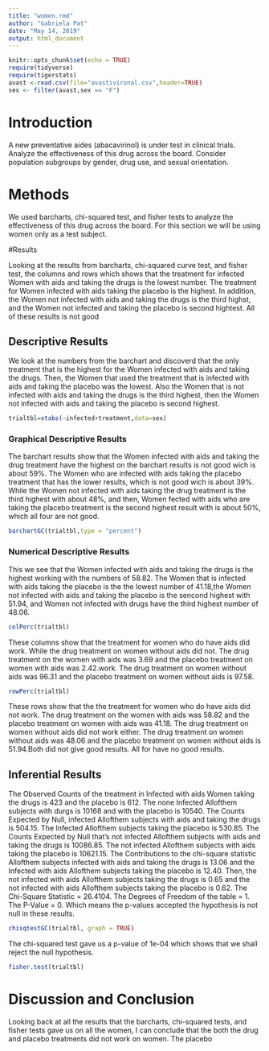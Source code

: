 ---
title: "women.rmd"
author: "Gabriela Pat"
date: "May 14, 2019"
output: html_document
---

```{r setup, include=FALSE}
knitr::opts_chunk$set(echo = TRUE)
require(tidyverse)
require(tigerstats)
avast <-read.csv(file="avastivironal.csv",header=TRUE)
sex <- filter(avast,sex == "F")
```

# Introduction

A new  preventative aides (abacavirinol) is under test in clinical trials. Analyze the effectiveness of this drug across the board. Consider population subgroups by gender, drug use, and sexual orientation.

<!--In this section you explain what you are trying to show.  Where did the data come from?  What is the research or other question you are trying to answer?.  If you skimp in this section expect to be marked down in your grade. Paint a picture of the project a couple of paragraphs is expected!-->



# Methods
We used barcharts, chi-squared test, and fisher tests to analyze the effectiveness of this drug across the board. For this section we will be using women only as a test subject.


<!--Decide on your methods:  use "variable analysis" or other appropriate descriptors.  Make sure to choose at least one graphical method and at least one numerical method. Discuss what data manipulations may be needed for example subsetting or other binning procedures and what sort of graphical displays and inferential tools will be used!-->

#Results

Looking at the results from barcharts, chi-squared curve test, and fisher test, the columns and rows which shows that the treatment for infected Women with aids and taking the drugs is the lowest number. The treatment for Women infected with aids taking the placebo is the highest. In addition, the Women not infected with aids and taking the drugs is the third highst, and the Women not infected and taking the placebo is second hightest. All of these results is not good


<!--Divide this section into two sub-sections:  One for your descriptive  results and one for your inferential results.!-->

## Descriptive Results

We look at the numbers from the barchart and discoverd that the only treatment that is the highest for the Women infected with aids and taking the drugs. Then, the Women that used the treatment that is infected with aids and taking the placebo was the lowest. Also the Women that is not infected with aids and taking the drugs is the third highest, then the Women not infected with aids and taking the placebo is second highest.

```{r}
trialtbl=xtabs(~infected+treatment,data=sex)
```
### Graphical Descriptive Results

The barchart results show that the Women infected with aids and taking the drug treatment have the highest on the barchart results is not good wich is about 59%. The Women who are infected with aids taking the placebo treatment that has the lower results, which is not good wich is about 39%. While the Women not infected with aids taking the drug treatment is the third highest with about 48%, and then, Women fected with aids who are taking the placebo treatment is the second highest result with is about 50%, which all four are not good.



<!--Graphical results here.  Make sure to show your code.  Provide appropriate labels for axes, giving units if possible, and provide a good title for the graph, too.  Use the graphical results to describe the patterns if any that exist in the data as focused toward the research question. Bottom line is to explain the features of the graph that are relevant to conforming or departing to what is expected by your null hypothesis !-->

```{r}
barchartGC(trialtbl,type = "percent")
```
### Numerical Descriptive Results

This we see that the Women infected with aids and taking the drugs is the highest working with the numbers of 58.82. The Women that is infected with aids taking the placebo is the the lowest number of  41.18,the Women not infected with aids and taking the placebo is the sencond highest with 51.94, and Women not infected with drugs have the third highest number of 48.06.

<!--Numerical results go here. Use the numerical results to describe the patterns if any that exist in the data as focused toward the research question!-->



```{r}
colPerc(trialtbl)
```
These columns show that the treatment for women who do have aids did work.  While the drug treatment on women without aids did not. The drug treatment on the women with aids was 3.69 and the placebo treatment on women with aids was 2.42.work. The drug treatment on women without aids was 96.31 and the placebo treatment on women without aids is 97.58.

 
 

```{r}
rowPerc(trialtbl)
```

These rows show that the the treatment for women who do have aids did not work. The drug treatment on the women with aids was 58.82 and the placebo treatment on women with aids was  41.18. The drug treatment on women without aids did not work either. The drug treatment on women without aids was  48.06 and the placebo treatment on women without aids is 51.94.Both did not give good results. All for have no good results.


## Inferential Results


The Observed Counts of the treatment in Infected with aids Women taking the drugs is 423 and the placebo is 612. The none Infected Allofthem subjects with durgs is 10168 and with the placebo is 10540. The Counts Expected by Null, infected Allofthem subjects with aids and taking the drugs is 504.15. The Infected Allofthem subjects taking the placebo is 530.85. The Counts Expected by Null that's not infected Allofthem subjects with aids and taking the drugs is 10086.85. The not infected Allofthem subjects with aids taking the placebo is 10621.15.  The Contributions to the chi-square statistic Allofthem subjects infected with aids and taking the drugs is 13.06 and the Infected with aids Allofthem subjects taking the placebo is 12.40. Then, the not infected with aids Allofthem subjects taking the drugs is 0.65 and the not infected with aids Allofthem subjects taking the placebo is 0.62. The Chi-Square Statistic = 26.4104. The Degrees of Freedom of the table = 1. The P-Value = 0. Which means the p-values accepted the hypothesis is not null in these results.
<!--State hypothesis clearly.  Make sure your discussion of the inferential test covers all the aspects that the test output produces, such as test statistic, p-value etc.  Make a decision about the null hypothesis, explain the assumptions on which the selected test/procedure was based, and why the chosen procedure satisfys the assumptions and is appropriate to answer the research question!-->

```{r}
chisqtestGC(trialtbl, graph = TRUE)
```

The chi-squared  test gave us a p-value of  1e-04 
which shows that we shall reject the null hypothesis.

```{r}
fisher.test(trialtbl)
```

# Discussion and Conclusion

<!--Discussion and conclusion here.  If you found a relationship be sure to consider whether the relationship occurs because one of the variavbles causes the other, or whether they perhasps are related for some other reason.  Watch the chapter 6 videos from the GeorgeTown videos collection.!-->

Looking back at all the results that the barcharts, chi-squared tests, and fisher tests gave us on all the women, I can conclude that the both the drug and placebo treatments did not work on women. The placebo 